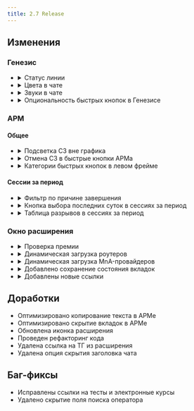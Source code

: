 ```yaml
---
title: 2.7 Release
---
```



## Изменения

### Генезис
-   <details>
    <summary>Статус линии</summary>
    Поддерживается статус линии НЦК1 и НЦК2. Пример, **очереди нет**:
    <Image src={lineStatusGreen} alt="Статус линии, очереди нет" loading="eagerly" style="border: 2px solid grey;"/>
    </details>

-   <details>
    <summary>Цвета в чате</summary>
    Добавлен выбор цветов в чате: имя клиента, сообщение клиента, имя оператора, сообщение оператора.
    <Image src={chatcolors} alt="Цвета в чате" loading="eagerly" style="border: 2px solid grey;"/>
    </details>

-   <details>
    <summary>Звуки в чате</summary>
    Добавлен выбор звуков в чате: звук нового сообщения, звук нового чата.
    <Image src={chatsounds} alt="Звуки в чате" loading="eagerly" style="border: 2px solid grey;"/>
    </details>

-   <details>
    <summary>Опциональность быстрых кнопок в Генезисе</summary>
    Кнопки стали опциональными так же, как кнопки на Линии. Настраивается через `Настройки - Генезис - Быстрые кнопки`.
    <Image src={fastButtons} alt="Быстрые кнопки Генезиса" loading="eagerly" width="auto" style="border: 2px solid grey;"/>
    </details>

### АРМ

#### Общее

-   <details>
    <summary>Подсветка СЗ вне графика</summary>
    Управление цветом подсветки через `Настройки - АРМ - Подсветка обращений`. Стандартный
    цвет - <span style="background-color:#FF00FF">#FF00FF</span>.
    <Image src={szvg} alt="Отмена СЗ" loading="eagerly" style="border: 2px solid grey;"/>
    </details>

-   <details>
    <summary>Отмена СЗ в быстрые кнопки АРМа</summary>
    Управление кнопками через `Настройки - АРМ - Быстрые кнопки - Левый фрейм`.
    <Image src={cancelSz} alt="Отмена СЗ" loading="eagerly" style="border: 2px solid grey;" />
    </details>

-   <details>
    <summary>Категории быстрых кнопок в левом фрейме</summary>
    В левый фрейм добавлены категории быстрых кнопок для удобного отображения большого списка кнопок.
    <Image src={fbleftframe} alt="Левый фрейм" loading="eagerly" style="border: 2px solid grey;" />
    <Image src={fbleftframe_open} alt="Левый фрейм, открытый" loading="eagerly" style="border: 2px solid grey;" />
    </details>

#### Сессии за период

-   <details>
    <summary>Фильтр по причине завершения</summary>
    В сессиях за период появляется поле для фильтрации причин завершения. Пример:
    <Image src={filter} alt="Фильтр сессий за период" loading="eagerly" style="border: 2px solid grey;" />
    </details>

-   <details>
    <summary>Кнопка выбора последних суток в сессиях за период</summary>
    В сессиях за период появляется кнопка для поиска сессий за последние сутки. Пример:
    <Image src={lastDay} alt="Выбор последних суток" loading="eagerly" style="border: 2px solid grey;" />
    </details>

-   <details>
    <summary>Таблица разрывов в сессиях за период</summary>
    В сессиях за период появляется таблица с кол-вом разрывов за выбранный промежуток
    времени. Пример:
    <Image src={table} alt="Таблица разрывов" loading="eagerly" style="border: 2px solid grey;" />
    </details>

### Окно расширения

-   <details>
    <summary>Проверка премии</summary>
    Функция находится во вкладки инструменты. Требуется выбрать свое направление
    и нажать **Проверить**.
    <Image src={premium} alt="Проверка премии" loading="eagerly" width="400px" style="border: 2px solid grey;" />
    </details>

-   <details>
    <summary>Динамическая загрузка роутеров</summary>
    Роутеры в окне расширения теперь загружаются динамически при открытии окна расширения,
    беря информацию с API (описан [здесь](/wiki/api/routers)).
    </details>

-   <details>
    <summary>Динамическая загрузка MnA-провайдеров</summary>
    Провайдеры в окне расширения теперь загружаются динамически при открытии окна
    расширения, беря информацию с API (описан [здесь](/wiki/api/mna)).
    </details>

-   <details>
    <summary>Добавлено сохранение состояния вкладок</summary>
    Расширение теперь сохраняет последнюю открытую вкладку и, при повторном открытии
    окна расширения, открывается сохраненная вкладка.
    </details>

-   <details>
    <summary>Добавлены новые ссылки</summary>
    Ссылка на Отчет по продажам и на Экономическая справку для проверки начислений за продажи.
    </details>

## Доработки

- Оптимизировано копирование текста в АРМе
- Оптимизировано скрытие вкладок в АРМе
- Обновлена иконка расширения
- Проведен рефакторинг кода
- Удалена ссылка на ТГ из расширения
- Удалена опция скрытия заголовка чата

## Баг-фиксы

- Исправлены ссылки на тесты и электронные курсы
- Удалено скрытие поля поиска оператора
